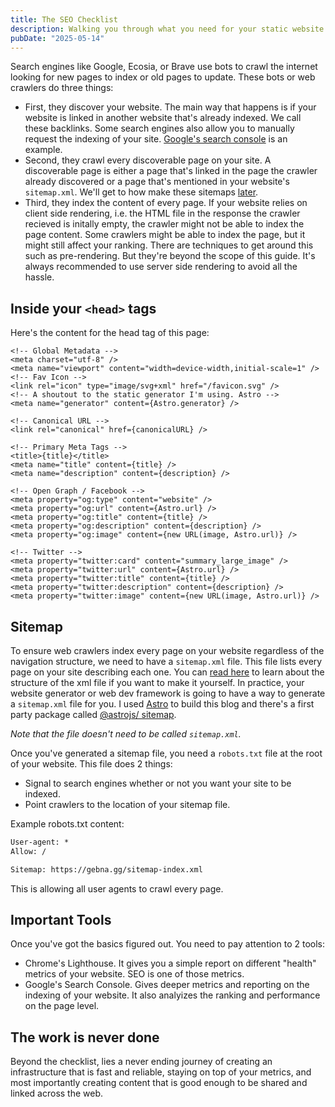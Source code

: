 ```yaml
---
title: The SEO Checklist
description: Walking you through what you need for your static website to be SEO friendly
pubDate: "2025-05-14"
---
```


Search engines like Google, Ecosia, or Brave use bots to crawl the internet looking for new pages to index or old pages to update. These bots or web crawlers do three things:

- First, they discover your website. The main way that happens is if your website is linked in another website that's already indexed. We call these backlinks. Some search engines also allow you to manually request the indexing of your site. [Google's search console](https://developers.google.com/search/docs/monitor-debug/search-console-start) is an example.
- Second, they crawl every discoverable page on your site. A discoverable page is either a page that's linked in the page the crawler already discovered or a page that's mentioned in your website's `sitemap.xml`. We'll get to how make these sitemaps [later](#sitemap).
- Third, they index the content of every page. If your website relies on client side rendering, i.e. the HTML file in the response the crawler recieved is initally empty, the crawler might not be able to index the page content. Some crawlers might be able to index the page, but it might still affect your ranking. There are techniques to get around this such as pre-rendering. But they're beyond the scope of this guide. It's always recommended to use server side rendering to avoid all the hassle.

## Inside your `<head>` tags

Here's the content for the head tag of this page:

```astro
<!-- Global Metadata -->
<meta charset="utf-8" />
<meta name="viewport" content="width=device-width,initial-scale=1" />
<!-- Fav Icon -->
<link rel="icon" type="image/svg+xml" href="/favicon.svg" />
<!-- A shoutout to the static generator I'm using. Astro -->
<meta name="generator" content={Astro.generator} />

<!-- Canonical URL -->
<link rel="canonical" href={canonicalURL} />

<!-- Primary Meta Tags -->
<title>{title}</title>
<meta name="title" content={title} />
<meta name="description" content={description} />

<!-- Open Graph / Facebook -->
<meta property="og:type" content="website" />
<meta property="og:url" content={Astro.url} />
<meta property="og:title" content={title} />
<meta property="og:description" content={description} />
<meta property="og:image" content={new URL(image, Astro.url)} />

<!-- Twitter -->
<meta property="twitter:card" content="summary_large_image" />
<meta property="twitter:url" content={Astro.url} />
<meta property="twitter:title" content={title} />
<meta property="twitter:description" content={description} />
<meta property="twitter:image" content={new URL(image, Astro.url)} />
```

## Sitemap

To ensure web crawlers index every page on your website regardless of the navigation structure, we need to have a `sitemap.xml` file. This file lists every page on your site describing each one. You can [read here](https://developers.google.com/search/docs/crawling-indexing/sitemaps/build-sitemap#xml) to learn about the structure of the xml file if you want to make it yourself. In practice, your website generator or web dev framework is going to have a way to generate a `sitemap.xml` file for you.
I used [Astro](https://astro.build/) to build this blog and there's a first party package called [@astrojs/
sitemap](https://docs.astro.build/en/guides/integrations-guide/sitemap/).

_Note that the file doesn't need to be called `sitemap.xml`._

Once you've generated a sitemap file, you need a `robots.txt` file at the root of your website. This file does 2 things:

- Signal to search engines whether or not you want your site to be indexed.
- Point crawlers to the location of your sitemap file.

Example robots.txt content:

```txt
User-agent: *
Allow: /

Sitemap: https://gebna.gg/sitemap-index.xml
```

This is allowing all user agents to crawl every page.

## Important Tools

Once you've got the basics figured out. You need to pay attention to 2 tools:

- Chrome's Lighthouse. It gives you a simple report on different "health" metrics of your website. SEO is one of those metrics.
- Google's Search Console. Gives deeper metrics and reporting on the indexing of your website. It also analyizes the ranking and performance on the page level.

## The work is never done

Beyond the checklist, lies a never ending journey of creating an infrastructure that is fast and reliable, staying on top of your metrics, and most importantly creating content that is good enough to be shared and linked across the web.

